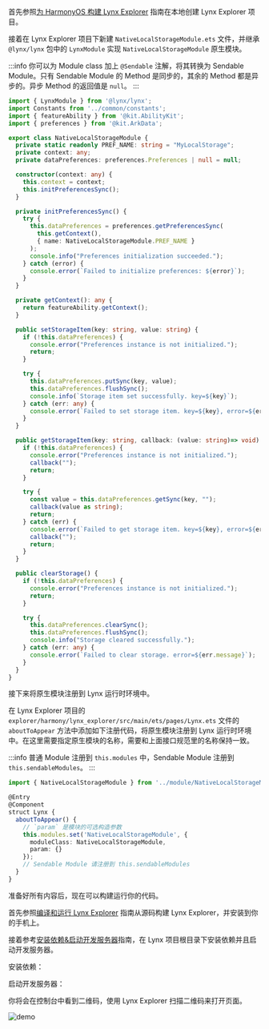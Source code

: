 
首先参照[为 HarmonyOS 构建 Lynx Explorer](https://github.com/lynx-family/lynx/tree/develop/explorer/harmony) 指南在本地创建 Lynx Explorer 项目。

接着在 Lynx Explorer 项目下新建 `NativeLocalStorageModule.ets` 文件，并继承 `@lynx/lynx` 包中的 `LynxModule` 实现 `NativeLocalStorageModule` 原生模块。

:::info
你可以为 Module class 加上 `@Sendable` 注解，将其转换为 Sendable Module。只有 Sendable Module 的 Method 是同步的，其余的 Method 都是异步的。异步 Method 的返回值是 `null`。
:::

<CodeFold height={360} toggle>

```typescript title="NativeLocalStorageModule.ets"
import { LynxModule } from '@lynx/lynx';
import Constants from '../common/constants';
import { featureAbility } from '@kit.AbilityKit';
import { preferences } from '@kit.ArkData';

export class NativeLocalStorageModule {
  private static readonly PREF_NAME: string = "MyLocalStorage";
  private context: any;
  private dataPreferences: preferences.Preferences | null = null;

  constructor(context: any) {
    this.context = context;
    this.initPreferencesSync();
  }

  private initPreferencesSync() {
    try {
      this.dataPreferences = preferences.getPreferencesSync(
        this.getContext(), 
        { name: NativeLocalStorageModule.PREF_NAME }
      );
      console.info("Preferences initialization succeeded.");
    } catch (error) {
      console.error(`Failed to initialize preferences: ${error}`);
    }
  }

  private getContext(): any {
    return featureAbility.getContext();
  }

  public setStorageItem(key: string, value: string) {
    if (!this.dataPreferences) {
      console.error("Preferences instance is not initialized.");
      return;
    }

    try {
      this.dataPreferences.putSync(key, value);
      this.dataPreferences.flushSync();
      console.info(`Storage item set successfully. key=${key}`);
    } catch (err: any) {
      console.error(`Failed to set storage item. key=${key}, error=${err.message}`);
    }
  }

  public getStorageItem(key: string, callback: (value: string)=> void) {
    if (!this.dataPreferences) {
      console.error("Preferences instance is not initialized.");
      callback("");
      return;
    }

    try {
      const value = this.dataPreferences.getSync(key, "");
      callback(value as string);
      return;
    } catch (err) {
      console.error(`Failed to get storage item. key=${key}, error=${err.message}`);
      callback("");
      return;
    }
  }

  public clearStorage() {
    if (!this.dataPreferences) {
      console.error("Preferences instance is not initialized.");
      return;
    }

    try {
      this.dataPreferences.clearSync();
      this.dataPreferences.flushSync();
      console.info("Storage cleared successfully.");
    } catch (err: any) {
      console.error(`Failed to clear storage. error=${err.message}`);
    }
  }
}

```

</CodeFold>

接下来将原生模块注册到 Lynx 运行时环境中。

在 Lynx Explorer 项目的 `explorer/harmony/lynx_explorer/src/main/ets/pages/Lynx.ets` 文件的 `aboutToAppear` 方法中添加如下注册代码，将原生模块注册到 Lynx 运行时环境中。在这里需要指定原生模块的名称，需要和上面接口规范里的名称保持一致。

:::info
普通 Module 注册到 `this.modules` 中，Sendable Module 注册到 `this.sendableModules`。
:::

```typescript {8-10,12} title="src/main/ets/pages/Lynx.ets"
import { NativeLocalStorageModule } from '../module/NativeLocalStorageModule';

@Entry
@Component
struct Lynx {
  aboutToAppear() {
    // `param` 是模块的可选构造参数
    this.modules.set('NativeLocalStorageModule', {
      moduleClass: NativeLocalStorageModule,
      param: {}
    });
    // Sendable Module 请注册到 this.sendableModules
  }
}
```

准备好所有内容后，现在可以构建运行你的代码。

首先参照[编译和运行 Lynx Explorer](https://github.com/lynx-family/lynx/tree/develop/explorer/harmony) 指南从源码构建 Lynx Explorer，并安装到你的手机上。

接着参考[安装依赖&启动开发服务器](../start/quick-start#安装)指南，在 Lynx 项目根目录下安装依赖并且启动开发服务器。

安装依赖：

<PackageManagerTabs command="install" />

启动开发服务器：

<PackageManagerTabs command="run dev" />

你将会在控制台中看到二维码，使用 Lynx Explorer 扫描二维码来打开页面。

![demo](https://lf-lynx.tiktok-cdns.com/obj/lynx-artifacts-oss-sg/plugin/static/native-modules-demo-harmony-0.gif)
